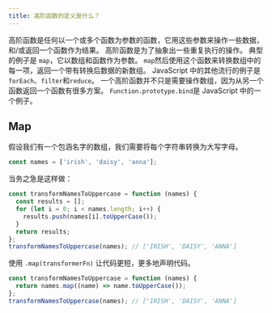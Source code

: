 ```yaml
---
title: 高阶函数的定义是什么？
---
```


高阶函数是任何以一个或多个函数为参数的函数，它用这些参数来操作一些数据，和/或返回一个函数作为结果。 高阶函数是为了抽象出一些重复执行的操作。 典型的例子是 `map`，它以数组和函数作为参数。 `map`然后使用这个函数来转换数组中的每一项，返回一个带有转换后数据的新数组。 JavaScript 中的其他流行的例子是`forEach`、`filter`和`reduce`。 一个高阶函数并不只是需要操作数组，因为从另一个函数返回一个函数有很多方案。 `Function.prototype.bind`是 JavaScript 中的一个例子。

## Map

假设我们有一个包涵名字的数组，我们需要将每个字符串转换为大写字母。

```js
const names = ['irish', 'daisy', 'anna'];
```

当务之急是这样做：

```js
const transformNamesToUppercase = function (names) {
  const results = [];
  for (let i = 0; i < names.length; i++) {
    results.push(names[i].toUpperCase());
  }
  return results;
};
transformNamesToUppercase(names); // ['IRISH', 'DAISY', 'ANNA']
```

使用 `.map(transformerFn)` 让代码更短，更多地声明代码。

```js
const transformNamesToUppercase = function (names) {
  return names.map((name) => name.toUpperCase());
};
transformNamesToUppercase(names); // ['IRISH', 'DAISY', 'ANNA']
```
